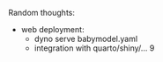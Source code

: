 Random thoughts:

- web deployment:
    - dyno serve babymodel.yaml
    - integration with quarto/shiny/...
9